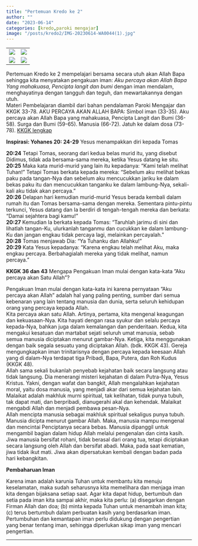 ```yaml
---
title: "Pertemuan Kredo ke 2"
author: ""
date: "2023-06-14"
categories: [kredo,paroki mengajar]
image: "/posts/kredo2/IMG-20230614-WA0044(1).jpg"
---
```


|                                               |                                               |
|------------------------------------|------------------------------------|
| ![](/posts/kredo2/IMG-20230614-WA0047(1).jpg) | ![](/posts/kredo2/IMG-20230614-WA0044(1).jpg) |
| ![](/posts/kredo2/IMG-20230614-WA0046(1).jpg) | ![](/posts/kredo2/IMG-20230614-WA0045(2).jpg) |

Pertemuan Kredo ke 2 mempelajari bersama secara utuh akan Allah Bapa sehingga kita menyatakan pengakuan iman: *Aku percaya akan Allah Bapa Yang mahakuasa, Pencipta langit dan bumi* dengan iman mendalam, menghayatinya dengan tangguh dan teguh, dan mewartakannya dengan utuh.\
Materi Pembelajaran diambil dari bahan pendalaman Paroki Mengajar dan KKGK 33-78. AKU PERCAYA AKAN ALLAH BAPA: Simbol iman (33-35). Aku percaya akan Allah Bapa yang mahakuasa, Pencipta Langit dan Bumi (36-58). Surga dan Bumi (59-65). Manusia (66-72). Jatuh ke dalam dosa (73-78). [KKGK lengkap](/posts/KompendiumKatekismus.pdf)

**Inspirasi: Yohanes 20: 24-29** Yesus menampakkan diri kepada Tomas

**20:24** Tetapi Tomas, seorang dari kedua belas murid itu, yang disebut Didimus, tidak ada bersama-sama mereka, ketika Yesus datang ke situ.\
**20:25** Maka kata murid-murid yang lain itu kepadanya: "Kami telah melihat Tuhan!" Tetapi Tomas berkata kepada mereka: "Sebelum aku melihat bekas paku pada tangan-Nya dan sebelum aku mencucukkan jariku ke dalam bekas paku itu dan mencucukkan tanganku ke dalam lambung-Nya, sekali-kali aku tidak akan percaya."\
**20:26** Delapan hari kemudian murid-murid Yesus berada kembali dalam rumah itu dan Tomas bersama-sama dengan mereka. Sementara pintu-pintu terkunci, Yesus datang dan Ia berdiri di tengah-tengah mereka dan berkata: "Damai sejahtera bagi kamu! "\
**20:27** Kemudian Ia berkata kepada Tomas: "Taruhlah jarimu di sini dan lihatlah tangan-Ku, ulurkanlah tanganmu dan cucukkan ke dalam lambung-Ku dan jangan engkau tidak percaya lagi, melainkan percayalah."\
**20:28** Tomas menjawab Dia: "Ya Tuhanku dan Allahku!"\
**20:29** Kata Yesus kepadanya: "Karena engkau telah melihat Aku, maka engkau percaya. Berbahagialah mereka yang tidak melihat, namun percaya."

**KKGK 36 dan 43** Mengapa Pengakuan Iman mulai dengan kata-kata ”Aku percaya akan Satu Allah”?

Pengakuan Iman mulai dengan kata-kata ini karena pernyataan ”Aku percaya akan Allah” adalah hal yang paling penting, sumber dari semua kebenaran yang lain tentang manusia dan dunia, serta seluruh kehidupan orang yang percaya kepada Allah.\
Kita percaya akan satu Allah. Artinya, pertama, kita mengenal keagungan dan kekuasaan-Nya. Kita hayati dengan rasa syukur dan selalu percaya kepada-Nya, bahkan juga dalam kemalangan dan penderitaan. Kedua, kita mengakui kesatuan dan martabat sejati seluruh umat manusia, sebab semua manusia diciptakan menurut gambar-Nya. Ketiga, kita menggunakan dengan baik segala sesuatu yang diciptakan Allah. (bdk. KKGK 43). Gereja mengungkapkan iman trinitarisnya dengan percaya kepada keesaan Allah yang di dalam-Nya terdapat tiga Pribadi, Bapa, Putera, dan Roh Kudus (KKGK 48).\
Allah sama sekali bukanlah penyebab kejahatan baik secara langsung atau tidak langsung. Dia menerangi misteri kejahatan di dalam Putra-Nya, Yesus Kristus. Yakni, dengan wafat dan bangkit, Allah mengalahkan kejahatan moral, yaitu dosa manusia, yang menjadi akar dari semua kejahatan lain.\
Malaikat adalah makhluk murni spiritual, tak kelihatan, tidak punya tubuh, tak dapat mati, dan berpribadi, dianugerahi akal dan kehendak. Malaikat mengabdi Allah dan menjadi pembawa pesan-Nya.\
Allah mencipta manusia sebagai makhluk spiritual sekaligus punya tubuh. Manusia dicipta menurut gambar Allah. Maka, manusia mampu mengenal dan mencintai Penciptanya secara bebas. Manusia dipanggil untuk mengambil bagian dalam hidup Allah melalui pengenalan dan cinta kasih.\
Jiwa manusia bersifat rohani, tidak berasal dari orang tua, tetapi diciptakan secara langsung oleh Allah dan bersifat abadi. Maka, pada saat kematian, jiwa tidak ikut mati. Jiwa akan dipersatukan kembali dengan badan pada hari kebangkitan.

**Pembaharuan Iman**

Karena iman adalah karunia Tuhan untuk membantu kita menuju keselamatan, maka sudah seharusnya kita memelihara dan menjaga iman kita dengan bijaksana setiap saat. Agar kita dapat hidup, bertumbuh dan setia pada iman kita sampai akhir, maka kita perlu: (a) disegarkan dengan Firman Allah dan doa; (b) minta kepada Tuhan untuk menambah iman kita; (c) terus bertumbuh dalam perbuatan kasih yang berdasarkan iman. Pertumbuhan dan kemantapan iman perlu didukung dengan pengertian yang benar tentang iman, sehingga diperlukan sikap iman yang mencari pengertian.

------------------------------------------------------------------------
